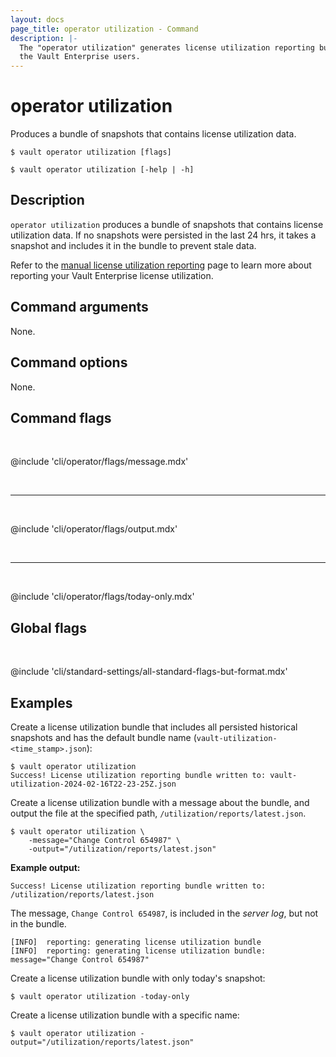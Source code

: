 ```yaml
---
layout: docs
page_title: operator utilization - Command
description: |-
  The "operator utilization" generates license utilization reporting bundles for
  the Vault Enterprise users.
---
```


# operator utilization

Produces a bundle of snapshots that contains license utilization data.

<CodeBlockConfig hideClipboard>

```shell-session
$ vault operator utilization [flags]

$ vault operator utilization [-help | -h]
```

</CodeBlockConfig>

## Description

`operator utilization` produces a bundle of snapshots that contains license
utilization data. If no snapshots were persisted in the last 24 hrs, it takes a
snapshot and includes it in the bundle to prevent stale data.

<Note title="Vault Enterprise">

Refer to the [manual license utilization
reporting](/vault/docs/enterprise/license/manual-reporting) page to learn more
about reporting your Vault Enterprise license utilization.

</Note>


## Command arguments

None.

## Command options

None.

## Command flags

<br />

@include 'cli/operator/flags/message.mdx'

<br /><hr /><br />

@include 'cli/operator/flags/output.mdx'

<br /><hr /><br />

@include 'cli/operator/flags/today-only.mdx'

## Global flags

<br />

@include 'cli/standard-settings/all-standard-flags-but-format.mdx'

## Examples

Create a license utilization bundle that includes all persisted historical
snapshots and has the default bundle name (`vault-utilization-<time_stamp>.json`):

```shell-session
$ vault operator utilization
Success! License utilization reporting bundle written to: vault-utilization-2024-02-16T22-23-25Z.json
```

Create a license utilization bundle with a message about the bundle, and output
the file at the specified path, `/utilization/reports/latest.json`.

```shell-session
$ vault operator utilization \
    -message="Change Control 654987" \
    -output="/utilization/reports/latest.json"
```

**Example output:**

<CodeBlockConfig hideClipboard>

```plaintext
Success! License utilization reporting bundle written to: /utilization/reports/latest.json
```

</CodeBlockConfig>

The message, `Change Control 654987`, is included in the _server log_, but not
in the bundle.

<CodeBlockConfig hideClipboard>

```plaintext
[INFO]  reporting: generating license utilization bundle
[INFO]  reporting: generating license utilization bundle: message="Change Control 654987"
```

</CodeBlockConfig>

Create a license utilization bundle with only today's snapshot:

```shell-session
$ vault operator utilization -today-only
```

Create a license utilization bundle with a specific name:

```shell-session
$ vault operator utilization -output="/utilization/reports/latest.json"
```
